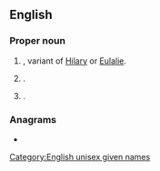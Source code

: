 ==English==

===Proper noun===
{{en-proper noun}}

# {{surname|en|A=An|English|from=given names}}, variant of [[Hilary]] or [[Eulalie]].
# {{given name|en|male|from=surnames}}.
# {{given name|en|female}}.

===Anagrams===
* {{anagrams|en|a=eellry|yeller}}

[[Category:English unisex given names]]